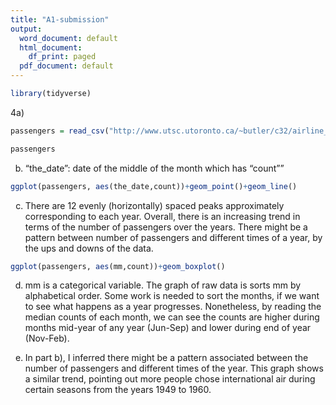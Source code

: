 ```yaml
---
title: "A1-submission"
output:
  word_document: default
  html_document:
    df_print: paged
  pdf_document: default
---
```







```r
library(tidyverse)
```

4a)
```r
passengers = read_csv("http://www.utsc.utoronto.ca/~butler/c32/airline_passengers.csv")

passengers
```


b) "the_date": date of the middle of the month which has "count""
```r
ggplot(passengers, aes(the_date,count))+geom_point()+geom_line()
```


c) There are 12 evenly (horizontally) spaced peaks approximately corresponding to each year. Overall, there is an increasing trend in terms of the number of passengers over the years.
There might be a pattern between number of passengers and different times of a year, by the ups and downs of the data. 


```r
ggplot(passengers, aes(mm,count))+geom_boxplot()
```


d) mm is a categorical variable. The graph of raw data is sorts mm by alphabetical order. Some work is needed to sort the months, if we want to see what happens as a year progresses. Nonetheless, by reading the median counts of each month, we can see the counts are higher during months mid-year of any year (Jun-Sep) and lower during end of year (Nov-Feb).


e) In part b), I inferred there might be a pattern associated between the number of passengers and different times of the year. This graph shows a similar trend, pointing out more people chose international air during certain seasons from the years 1949 to 1960.
